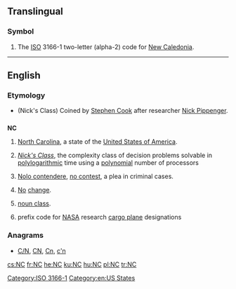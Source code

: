 {{also|N.C.|nC|.nc}}
==Translingual==

===Symbol===
{{head|mul|symbol}}

# The [[ISO]] 3166-1 two-letter (alpha-2) code for [[New Caledonia]].

[[Category:ISO 3166-1]]
----

==English==

===Etymology===
* (Nick's Class) Coined by [[w:Stephen Cook|Stephen Cook]] after researcher [[w:Nick Pippenger|Nick Pippenger]].

==={{abbreviation-old|en}}===
'''NC'''

# {{US}} [[North Carolina]], a state of the [[United States of America]].
# {{computing theory}} ''[[w:NC (complexity)|Nick's Class]]'', the complexity class of decision problems solvable in [[polylogarithmic]] time using a [[polynomial]] number of processors
# {{legal}} [[nolo contendere|Nolo contendere]], [[no contest]], a plea in criminal cases.
# [[no|No]] [[change]].
# {{linguistics}} [[noun class]].
# {{US}}{{aviation}} prefix code for [[NASA]] research [[cargo plane]] designations

===Anagrams===
* [[C/N#English|C/N]], [[CN#English|CN]], [[Cn#English|Cn]], [[c'n#English|c'n]]

[[Category:en:US States]]

[[cs:NC]]
[[fr:NC]]
[[he:NC]]
[[ku:NC]]
[[hu:NC]]
[[pl:NC]]
[[tr:NC]]